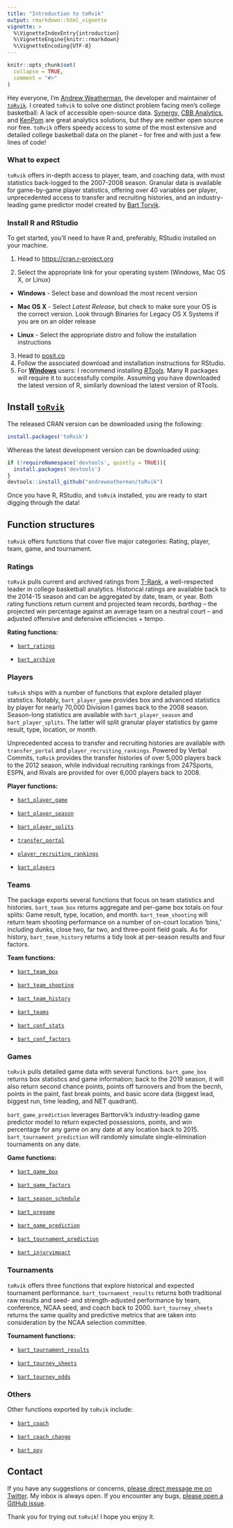 ```yaml
---
title: "Introduction to toRvik"
output: rmarkdown::html_vignette
vignette: >
  %\VignetteIndexEntry{introduction}
  %\VignetteEngine{knitr::rmarkdown}
  %\VignetteEncoding{UTF-8}
---
```


```r
knitr::opts_chunk$set(
  collapse = TRUE,
  comment = "#>"
)
```

Hey everyone, I'm [Andrew Weatherman](https://twitter.com/andreweatherman), the developer and maintainer of [`toRvik`](https://github.com/andreweatherman/toRvik). I created `toRvik` to solve one distinct problem facing men's college basketball: A lack of accessible open-source data. [Synergy](https://synergysports.com), [CBB Analytics](https://cbbanalytics.com), and [KenPom](https://kenpom.com) are great analytics solutions, but they are neither open source nor free. `toRvik` offers speedy access to some of the most extensive and detailed college basketball data on the planet -- for free and with just a few lines of code!

### What to expect

`toRvik` offers in-depth access to player, team, and coaching data, with most statistics back-logged to the 2007-2008 season. Granular data is available for game-by-game player statistics, offering over 40 variables per player, unprecedented access to transfer and recruiting histories, and an industry-leading game predictor model created by [Bart Torvik](https://twitter.com/totally_t_bomb).

### Install R and RStudio

To get started, you'll need to have R and, preferably, RStudio installed on your machine.

1.  Head to [https://cran.r-project.org](https://cran.r-project.org/)

2.  Select the appropriate link for your operating system (Windows, Mac OS X, or Linux)

-   **Windows** - Select base and download the most recent version

-   **Mac OS X** - Select *Latest Release*, but check to make sure your OS is the correct version. Look through Binaries for Legacy OS X Systems if you are on an older release

-   **Linux** - Select the appropriate distro and follow the installation instructions

3.  Head to [posit.co](https://posit.co/download/rstudio-desktop/#download "Download the appropriate version of RStudio (Free) for your operating system to use with R")
4.  Follow the associated download and installation instructions for RStudio.
5.  For [**Windows**]{.underline} users: I recommend installing [*RTools*](https://cran.r-project.org/bin/windows/Rtools/). Many R packages will require it to successfully compile. Assuming you have downloaded the latest version of R, similarly download the latest version of RTools.

## **Install** [**`toRvik`**](https://github.com/andreweatherman/toRvik)

The released CRAN version can be downloaded using the following:

```r
install.packages('toRvik')
```

Whereas the latest development version can be downloaded using:

```r
if (!requireNamespace('devtools', quietly = TRUE)){
  install.packages('devtools')
}
devtools::install_github("andreweatherman/toRvik") 
```

Once you have R, RStudio, and `toRvik` installed, you are ready to start digging through the data!

## Function structures

`toRvik` offers functions that cover five major categories: Rating, player, team, game, and tournament.

### Ratings

`toRvik` pulls current and archived ratings from [T-Rank](https://www.barttorvik.com), a well-respected leader in college basketball analytics. Historical ratings are available back to the 2014-15 season and can be aggregated by date, team, or year. Both rating functions return current and projected team records, *barthag* -- the projected win percentage against an average team on a neutral court -- and adjusted offensive and defensive efficiencies + tempo.

**Rating functions:**

-   [`bart_ratings`](https://www.torvik.dev/reference/bart_ratings.php)

-   [`bart_archive`](https://www.torvik.dev/reference/bart_archive.php)

### Players

`toRvik` ships with a number of functions that explore detailed player statistics. Notably, `bart_player_game` provides box and advanced statistics by player for nearly 70,000 Division I games back to the 2008 season. Season-long statistics are available with `bart_player_season` and `bart_player_splits`. The latter will split granular player statistics by game result, type, location, or month.

Unprecedented access to transfer and recruiting histories are available with `transfer_portal` and `player_recruiting_rankings`. Powered by Verbal Commits, `toRvik` provides the transfer histories of over 5,000 players back to the 2012 season, while individual recruiting rankings from 247Sports, ESPN, and Rivals are provided for over 6,000 players back to 2008.

**Player functions:**

-   [`bart_player_game`](https://www.torvik.dev/reference/bart_player_game.php)

-   [`bart_player_season`](https://www.torvik.dev/reference/bart_player_season.php)

-   [`bart_player_splits`](https://www.torvik.dev/reference/bart_player_splits.php)

-   [`transfer_portal`](https://www.torvik.dev/reference/transfer_portal.php)

-   [`player_recruiting_rankings`](https://www.torvik.dev/reference/player_recruiting_rankings.php)

-   [`bart_players`](https://www.torvik.dev/reference/bart_players.php)

### Teams

The package exports several functions that focus on team statistics and histories. `bart_team_box` returns aggregate and per-game box totals on four splits: Game result, type, location, and month. `bart_team_shooting` will return team shooting performance on a number of on-court location 'bins,' including dunks, close two, far two, and three-point field goals. As for history, `bart_team_history` returns a tidy look at per-season results and four factors.

**Team functions:**

-   [`bart_team_box`](https://www.torvik.dev/reference/bart_team_box.php)

-   [`bart_team_shooting`](https://www.torvik.dev/reference/bart_team_shooting.php)

-   [`bart_team_history`](https://www.torvik.dev/reference/bart_team_history.php)

-   [`bart_teams`](https://www.torvik.dev/reference/bart_teams.php)

-   [`bart_conf_stats`](https://www.torvik.dev/reference/bart_conf_stats.php)

-   [`bart_conf_factors`](https://www.torvik.dev/reference/bart_conf_factors.php)

### Games

`toRvik` pulls detailed game data with several functions. `bart_game_box` returns box statistics and game information; back to the 2019 season, it will also return second chance points, points off turnovers and from the becnh, points in the paint, fast break points, and basic score data (biggest lead, biggest run, time leading, and NET quadrant).

`bart_game_prediction` leverages Barttorvik's industry-leading game predictor model to return expected possessions, points, and win percentage for any game on any date at any location back to 2015. `bart_tournament_prediction` will randomly simulate single-elimination tournaments on any date.

**Game functions:**

-   [`bart_game_box`](https://www.torvik.dev/reference/bart_game_box.php)

-   [`bart_game_factors`](https://www.torvik.dev/reference/bart_game_factors.php)

-   [`bart_season_schedule`](https://www.torvik.dev/reference/bart_season_schedule.php)

-   [`bart_pregame`](https://www.torvik.dev/reference/bart_pregame.php)

-   [`bart_game_prediction`](https://www.torvik.dev/reference/bart_game_prediction.php)

-   [`bart_tournament_prediction`](https://www.torvik.dev/reference/bart_tournament_prediction.php)

-   [`bart_injuryimpact`](https://www.torvik.dev/reference/bart_injuryimpact.php)

### Tournaments

`toRvik` offers three functions that explore historical and expected tournament performance. `bart_tournament_results` returns both traditional raw results and seed- and strength-adjusted performance by team, conference, NCAA seed, and coach back to 2000. `bart_tourney_sheets` returns the same quality and predictive metrics that are taken into consideration by the NCAA selection committee.

**Tournament functions:**

-   [`bart_tournament_results`](https://www.torvik.dev/reference/bart_tourney_results.php)

-   [`bart_tourney_sheets`](https://www.torvik.dev/reference/bart_tourney_sheets.php)

-   [`bart_tourney_odds`](https://www.torvik.dev/reference/bart_tourney_odds.php)

### Others

Other functions exported by `toRvik` include:

-   [`bart_coach`](https://www.torvik.dev/reference/bart_coach.php)

-   [`bart_coach_change`](https://www.torvik.dev/reference/bart_coach_change.php)

-   [`bart_poy`](https://www.torvik.dev/reference/bart_poy.php)

## Contact

If you have any suggestions or concerns, [please direct message me on Twitter](https://twitter.com/andreweatherman). My inbox is always open. If you encounter any bugs, [please open a GitHub issue](https://github.com/andreweatherman/toRvik/issues).

Thank you for trying out `toRvik`! I hope you enjoy it.
